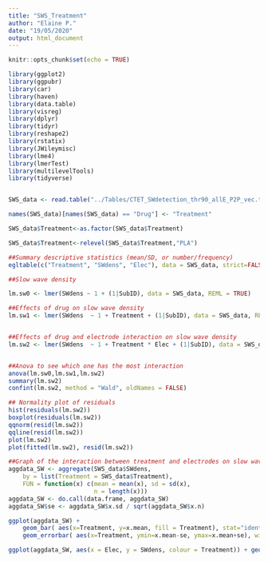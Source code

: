 ```yaml
---
title: "SWS_Treatment"
author: "Elaine P."
date: "19/05/2020"
output: html_document
---
```


```r
knitr::opts_chunk$set(echo = TRUE)
```

```r
library(ggplot2)
library(ggpubr)
library(car)
library(haven)
library(data.table)
library(visreg)
library(dplyr)
library(tidyr)
library(reshape2)
library(rstatix)
library(JWileymisc)
library(lme4)
library(lmerTest)
library(multilevelTools)
library(tidyverse)


SWS_data <- read.table("../Tables/CTET_SWdetection_thr90_allE_P2P_vec.txt", header = TRUE, sep = ",", stringsAsFactors = FALSE)

names(SWS_data)[names(SWS_data) == "Drug"] <- "Treatment"

SWS_data$Treatment<-as.factor(SWS_data$Treatment)

SWS_data$Treatment<-relevel(SWS_data$Treatment,"PLA")
```

```r
##Summary descriptive statistics (mean/SD, or number/frequency)
egltable(c("Treatment", "SWdens", "Elec"), data = SWS_data, strict=FALSE)
```


```r
##Slow wave density 

lm.sw0 <- lmer(SWdens ~ 1 + (1|SubID), data = SWS_data, REML = TRUE)

##Effects of drug on slow wave density
lm.sw1 <- lmer(SWdens  ~ 1 + Treatment + (1|SubID), data = SWS_data, REML = TRUE)


##Effects of drug and electrode interaction on slow wave density
lm.sw2 <- lmer(SWdens  ~ 1 + Treatment * Elec + (1|SubID), data = SWS_data, REML = TRUE)


##Anova to see which one has the most interaction
anova(lm.sw0,lm.sw1,lm.sw2)
summary(lm.sw2)
confint(lm.sw2, method = "Wald", oldNames = FALSE)

## Normality plot of residuals 
hist(residuals(lm.sw2))
boxplot(residuals(lm.sw2))
qqnorm(resid(lm.sw2))
qqline(resid(lm.sw2))
plot(lm.sw2)
plot(fitted(lm.sw2), resid(lm.sw2))

```

```r
##Graph of the interaction between treatment and electrodes on slow wave density
aggdata_SW <- aggregate(SWS_data$SWdens,
    by = list(Treatment = SWS_data$Treatment),
    FUN = function(x) c(mean = mean(x), sd = sd(x),
                        n = length(x)))
aggdata_SW <- do.call(data.frame, aggdata_SW)
aggdata_SW$se <- aggdata_SW$x.sd / sqrt(aggdata_SW$x.n)

ggplot(aggdata_SW) +
    geom_bar( aes(x=Treatment, y=x.mean, fill = Treatment), stat="identity", alpha=0.7) +
    geom_errorbar( aes(x=Treatment, ymin=x.mean-se, ymax=x.mean+se), width=0.1, colour="black", alpha=0.9, size=1.3)

ggplot(aggdata_SW, aes(x = Elec, y = SWdens, colour = Treatment)) + geom_line() + geom_point() + scale_colour_brewer(palette = "Dark2") + scale_fill_brewer(palette = "Dark2") + ggtitle("Slow wave density according to electrodes and treatment") + ylab("Slow Wave Density") + xlab("Electrode") + xlim(unique(aggdata_SW$Elec))


```


